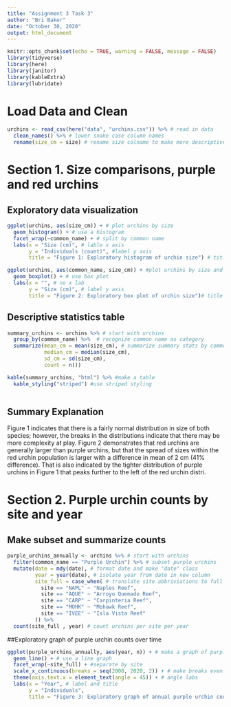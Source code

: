 ```yaml
---
title: "Assignment 3 Task 3"
author: "Bri Baker"
date: "October 30, 2020"
output: html_document
---
```


```r
knitr::opts_chunk$set(echo = TRUE, warning = FALSE, message = FALSE)
library(tidyverse)
library(here)
library(janitor)
library(kableExtra)
library(lubridate)
```


# Load Data and Clean

```r
urchins <- read_csv(here("data", "urchins.csv")) %>% # read in data
  clean_names() %>% # lower snake case column names
  rename(size_cm = size) # rename size colname to make more descriptive
```


# Section 1. Size comparisons, purple and red urchins

## Exploratory data visualization

```r
ggplot(urchins, aes(size_cm)) + # plot urchins by size
  geom_histogram() + # use a histogram
  facet_wrap(~common_name) + # split by common name
  labs(x = "Size (cm)", # lable x axis
       y = "Individuals (count)", #label y axis
       title = "Figure 1: Exploratory histogram of urchin size") # title
```


```r
ggplot(urchins, aes(common_name, size_cm)) + #plot urchins by size and name
  geom_boxplot() + # use box plot
  labs(x = "", # no x lab
       y = "Size (cm)", # label y axis
       title = "Figure 2: Exploratory box plot of urchin size")# title

```


## Descriptive statistics table

```r
summary_urchins <- urchins %>% # start with urchins
  group_by(common_name) %>%  # recognize common name as category
  summarize(mean_cm = mean(size_cm), # summarize summary stats by common name
            median_cm = median(size_cm), 
            sd_cm = sd(size_cm), 
            count = n())

kable(summary_urchins, "html") %>% #make a table
  kable_styling("striped") #use striped styling
  
```


## Summary Explanation

Figure 1 indicates that there is a fairly normal distribution in size of both species; however, the breaks in the distributions indicate that there may be more complexity at play. Figure 2 demonstrates that red urchins are generally larger than purple urchins, but that the spread of sizes within the red urchin population is larger with a difference in mean of 2 cm (41% difference). That is also indicated by the tighter distribution of purple urchins in Figure 1 that peaks further to the left of the red urchin distri. 


# Section 2. Purple urchin counts by site and year

## Make subset and summarize counts
```r
purple_urchins_annually <- urchins %>% # start with urchins
  filter(common_name == "Purple Urchin") %>% # subset purple urchins
  mutate(date = mdy(date), # format date and make "date" class
         year = year(date), # isolate year from date in new column
         site_full = case_when( # translate site abbriviations to full names in new column
           site == "NAPL" ~ "Naples Reef", 
           site == "AQUE" ~ "Arroyo Quemado Reef",
           site == "CARP" ~ "Carpinteria Reef", 
           site == "MOHK" ~ "Mohawk Reef", 
           site == "IVEE" ~ "Isla Vista Reef"
         )) %>% 
  count(site_full , year) # count urchins per site per year
```


##Exploratory graph of purple urchin counts over time

```r
ggplot(purple_urchins_annually, aes(year, n)) + # make a graph of purple urchins count/year
  geom_line() + # use a line graph
  facet_wrap(~site_full) + #separate by site
  scale_x_continuous(breaks = seq(2008, 2020, 2)) + # make breaks even
  theme(axis.text.x = element_text(angle = 45)) + # angle labs
  labs(x = "Year", # label and title
       y = "Individuals", 
       title = "Figure 3: Exploratory graph of annual purple urchin counts")
```

